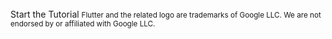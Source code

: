 <br />
<InternalLinkButton href="/flutter/start/getting-started/installation">
  <span slot="text">Start the Tutorial</span>
</InternalLinkButton>

<small>
Flutter and the related logo are trademarks of Google LLC. We are not endorsed by or affiliated with Google LLC.
</small>
